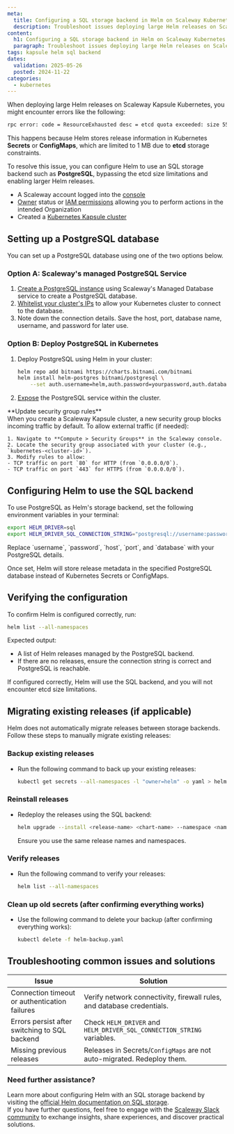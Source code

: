```yaml
---
meta:
  title: Configuring a SQL storage backend in Helm on Scaleway Kubernetes Kapsule
  description: Troubleshoot issues deploying large Helm releases on Scaleway Kubernetes Kapsule by configuring a SQL storage backend.
content:
  h1: Configuring a SQL storage backend in Helm on Scaleway Kubernetes Kapsule
  paragraph: Troubleshoot issues deploying large Helm releases on Scaleway Kubernetes Kapsule by configuring a SQL storage backend.
tags: kapsule helm sql backend
dates:
  validation: 2025-05-26
  posted: 2024-11-22
categories:
  - kubernetes
---
```


When deploying large Helm releases on Scaleway Kapsule Kubernetes, you might encounter errors like the following:

```bash
rpc error: code = ResourceExhausted desc = etcd quota exceeded: size 55000000/55000000, burst 424242/100000000
```

This happens because Helm stores release information in Kubernetes **Secrets** or **ConfigMaps**, which are limited to 1 MB due to **etcd** storage constraints.

To resolve this issue, you can configure Helm to use an SQL storage backend such as **PostgreSQL**, bypassing the etcd size limitations and enabling larger Helm releases.

<Macro id="requirements" />

- A Scaleway account logged into the [console](https://console.scaleway.com)
- [Owner](/iam/concepts/#owner) status or [IAM permissions](/iam/concepts/#permission) allowing you to perform actions in the intended Organization
- Created a [Kubernetes Kapsule cluster](/kubernetes/how-to/create-cluster/)

## Setting up a PostgreSQL database

You can set up a PostgreSQL database using one of the two options below.

### Option A: Scaleway's managed PostgreSQL Service
1. [Create a PostgreSQL instance](/managed-databases-for-postgresql-and-mysql/how-to/create-a-database/) using Scaleway's Managed Database service to create a PostgreSQL database.
2. [Whitelist your cluster's IPs](/managed-databases-for-postgresql-and-mysql/how-to/manage-allowed-ip-addresses/) to allow your Kubernetes cluster to connect to the database.
3. Note down the connection details. Save the host, port, database name, username, and password for later use.

### Option B: Deploy PostgreSQL in Kubernetes
1. Deploy PostgreSQL using Helm in your cluster:
   ```bash
   helm repo add bitnami https://charts.bitnami.com/bitnami
   helm install helm-postgres bitnami/postgresql \
       --set auth.username=helm,auth.password=yourpassword,auth.database=helm_db
   ```
2. [Expose](https://kubernetes.io/docs/tutorials/kubernetes-basics/expose/expose-intro/) the PostgreSQL service within the cluster.

<Message type="important">
    **Update security group rules**<br />
    When you create a Scaleway Kapsule cluster, a new security group blocks incoming traffic by default. To allow external traffic (if needed):

    1. Navigate to **Compute > Security Groups** in the Scaleway console.
    2. Locate the security group associated with your cluster (e.g., `kubernetes-<cluster-id>`).
    3. Modify rules to allow:
    - TCP traffic on port `80` for HTTP (from `0.0.0.0/0`).
    - TCP traffic on port `443` for HTTPS (from `0.0.0.0/0`).
</Message>

## Configuring Helm to use the SQL backend

To use PostgreSQL as Helm's storage backend, set the following environment variables in your terminal:
```bash
export HELM_DRIVER=sql
export HELM_DRIVER_SQL_CONNECTION_STRING="postgresql://username:password@host:port/database"
```
<Message type="note">
    Replace `username`, `password`, `host`, `port`, and `database` with your PostgreSQL details.
</Message>

Once set, Helm will store release metadata in the specified PostgreSQL database instead of Kubernetes Secrets or ConfigMaps.

## Verifying the configuration

To confirm Helm is configured correctly, run:
```bash
helm list --all-namespaces
```

Expected output:

- A list of Helm releases managed by the PostgreSQL backend.
- If there are no releases, ensure the connection string is correct and PostgreSQL is reachable.

If configured correctly, Helm will use the SQL backend, and you will not encounter etcd size limitations.

## Migrating existing releases (if applicable)

Helm does not automatically migrate releases between storage backends. Follow these steps to manually migrate existing releases:

### Backup existing releases

- Run the following command to back up your existing releases:
    ```bash
    kubectl get secrets --all-namespaces -l "owner=helm" -o yaml > helm-backup.yaml
    ```

### Reinstall releases

- Redeploy the releases using the SQL backend:
    ```bash
    helm upgrade --install <release-name> <chart-name> --namespace <namespace>
    ```
    <Message type="note">
    Ensure you use the same release names and namespaces.
    </Message>

### Verify releases

- Run the following command to verify your releases:
    ```bash
    helm list --all-namespaces
    ```

### Clean up old secrets (after confirming everything works)

- Use the following command to delete your backup (after confirming everything works):
    ```bash
    kubectl delete -f helm-backup.yaml
    ```

## Troubleshooting common issues and solutions

| Issue                               | Solution                                                                 |
|-------------------------------------|--------------------------------------------------------------------------|
| Connection timeout or authentication failures | Verify network connectivity, firewall rules, and database credentials. |
| Errors persist after switching to SQL backend | Check `HELM_DRIVER` and `HELM_DRIVER_SQL_CONNECTION_STRING` variables. |
| Missing previous releases           | Releases in Secrets/`ConfigMaps` are not auto-migrated. Redeploy them.    |

### Need further assistance?

Learn more about configuring Helm with an SQL storage backend by visiting the [official Helm documentation on SQL storage](https://helm.sh/docs/topics/plugins/helm-secrets/).<br />
If you have further questions, feel free to engage with the [Scaleway Slack community](https://slack.scaleway.com) to exchange insights, share experiences, and discover practical solutions.